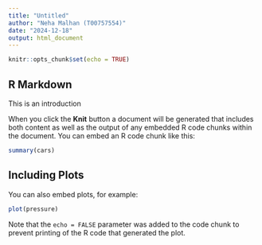```yaml
---
title: "Untitled"
author: "Neha Malhan (T00757554)"
date: "2024-12-18"
output: html_document
---
```


```r
knitr::opts_chunk$set(echo = TRUE)
```

## R Markdown

This is an introduction

When you click the **Knit** button a document will be generated that includes both content as well as the output of any embedded R code chunks within the document. You can embed an R code chunk like this:

```r
summary(cars)
```

## Including Plots

You can also embed plots, for example:

```r
plot(pressure)
```

Note that the `echo = FALSE` parameter was added to the code chunk to prevent printing of the R code that generated the plot.
